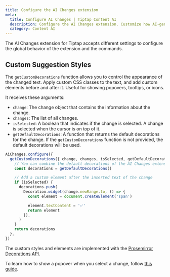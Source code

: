 ```yaml
---
title: Configure the AI Changes extension
meta:
  title: Configure AI Changes | Tiptap Content AI
  description: Configure the AI Changes extension. Customize how AI-generated content is displayed in your rich text editor.
  category: Content AI
---
```


The AI Changes extension for Tiptap accepts different settings to configure the global behavior of the extension and the commands.

## Custom Suggestion Styles

The `getCustomDecorations` function allows you to control the appearance of the changed text. Apply custom CSS classes to the text, and add custom elements before and after it. Useful for showing popovers, tooltips, or icons.

It receives these arguments:

- `change`: The change object that contains the information about the change.
- `changes`: The list of all changes.
- `isSelected`: A boolean that indicates if the change is selected. A change is selected when the cursor is on top of it.
- `getDefaultDecorations`: A function that returns the default decorations for the change. If the `getCustomDecorations` function is not provided, the default decorations will be used.

```ts
AiChanges.configure({
  getCustomDecorations({ change, changes, isSelected, getDefaultDecorations }) {
    // You can combine the default decorations of the AI Changes extension with your custom ones
    const decorations = getDefaultDecorations()

    // Add a custom element after the inserted text of the change
    if (isSelected) {
      decorations.push(
        Decoration.widget(change.newRange.to, () => {
          const element = document.createElement('span')

          element.textContent = '✅'
          return element
        }),
      )
    }
    return decorations
  },
})
```

The custom styles and elements are implemented with the [Prosemirror Decorations API](https://prosemirror.net/docs/ref/#view.Decorations).

To learn how to show a popover when you select a change, follow [this guide](/content-ai/capabilities/changes/features/display-changes#show-a-popover-when-you-select-a-change).
